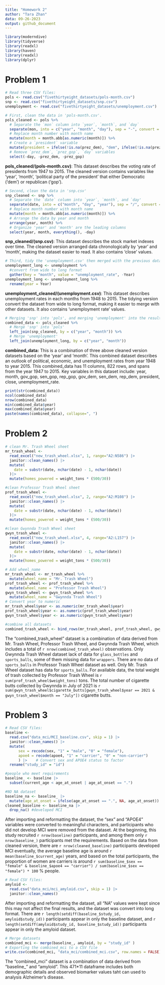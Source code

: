 ```yaml
---
title: "Homework 2"
author: "Tara Zhan"
data: 09-26-2023
output: github_document
---
```


```r
library(moderndive)
library(tidyverse)
library(readxl)
library(haven)
library(readxl)
library(dplyr)
```

# Problem 1

```r
# Read three CSV files:
pols <- read.csv("fivethirtyeight_datasets/pols-month.csv")
snp <- read.csv("fivethirtyeight_datasets/snp.csv")
unemployment <- read.csv("fivethirtyeight_datasets/unemployment.csv")
```

```r
# First, clean the data in 'pols-month.csv'.
pols_cleaned <- pols %>%
  # Separate the `mon` column into `year`, `month`, and `day`
  separate(mon, into = c("year", "month", "day"), sep = "-", convert = TRUE) %>%
  # Replace month number with month name
  mutate(month = month.abb[as.numeric(month)]) %>%
  # Create a `president` variable
  mutate(president = ifelse(!is.na(prez_dem), "dem", ifelse(!is.na(prez_gop), "gop", NA))) %>%
  # Remove `prez_dem`, `prez_gop`, `day` variables
  select(-day, -prez_dem, -prez_gop)
```

**pols_cleaned/(pols-month.csv)**: This dataset describes the voting rate of presidents from 1947 to 2015. The cleaned version contains variables like 'year', 'month', 'political party of the president' that either Democratic ('dem') or republican ('gop').

```r
# Second, clean the data in 'snp.csv'
snp_cleaned <- snp %>%
  # Separate the `date` column into `year`, `month`, and `day'
  separate(date, into = c("month", "day", "year"), sep = "/", convert = TRUE) %>%
  # Replace month number with month name
  mutate(month = month.abb[as.numeric(month)]) %>%
  # Arrange the data by year and month
  arrange(year, month) %>%
  # Organize 'year' and 'month' are the leading columns
  select(year, month, everything(), -day)
```

**snp_cleaned/(snp.csv)**: This dataset describes the stock market indexes over time. The cleaned version arranged data chronologically by 'year' and 'month', making the dataset easier to read. It also contains 'close' values.

```r
# Third, tidy the 'unemployment.csv' then merged with the previous datasets
unemployment_long <- unemployment %>%
  #convert from wide to long format
  gather(key = "month", value = "unemployment_rate", -Year)
unemployment_long <- unemployment_long %>%
  rename(year = Year)
```

**unemployment_cleaned/(unemployment.csv)**: This dataset describes unemployment rates in each months from 1948 to 2015. The tidying version convert the dataset from wide to long format, making it easier to merge with other datasets. It also contains 'unemployment rate' values.

```r
# Merging 'snp' into 'pols', and merging 'unemployment' into the result.
combined_data <- pols_cleaned %>%
  # Merge 'snp' into 'pols'
  left_join(snp_cleaned, by = c("year", "month")) %>%
  # Merge 'unemployment'
  left_join(unemployment_long, by = c("year", "month"))
```

**combined_data:** This is a combination of three above cleaned version datasets based on the 'year' and 'month'. This combined dataset describes an outlook of political, economic, and unemployment rates from year 1948 to year 2015. This combined_data has 11 columns, 822 rows, and spans from the year 1947 to 2015. Key variables in this dataset include: year, month, gov_gop, sen_gop, rep_gop, gov_dem, sen_dem, rep_dem, president, close, unemployment_rate.

```r
print(str(combined_data))
ncol(combined_data)
nrow(combined_data)
min(combined_data$year)
max(combined_data$year)
paste(names(combined_data), collapse=", ")
```

# Problem 2

```r
# clean Mr. Trash Wheel sheet
mr_trash_wheel <- 
  read_excel("new_trash_wheel.xlsx", 1, range="A2:N586") |>
  janitor::clean_names() |>
  mutate(
    date = substr(date, nchar(date) - 1, nchar(date))
  )|>
  mutate(homes_powered = weight_tons * (500/30))

#clean Professor Trash Wheel sheet 
prof_trash_wheel <- 
  read_excel("new_trash_wheel.xlsx", 2, range="A2:M108") |>
  janitor::clean_names() |>
  mutate(
    date = substr(date, nchar(date) - 1, nchar(date))
  )|>
  mutate(homes_powered = weight_tons * (500/30))

#clean Gwynnda Trash Wheel sheet 
gwyn_trash_wheel <- 
  read_excel("new_trash_wheel.xlsx", 4, range="A2:L157") |>
  janitor::clean_names() |>
  mutate(
    date = substr(date, nchar(date) - 1, nchar(date))
  )|>
  mutate(homes_powered = weight_tons * (500/30))
```

```r
# Add wheel_name
mr_trash_wheel <- mr_trash_wheel %>%
  mutate(wheel_name = "Mr. Trash Wheel")
prof_trash_wheel <- prof_trash_wheel %>%
  mutate(wheel_name = "Professor Trash Wheel")
gwyn_trash_wheel <- gwyn_trash_wheel %>%
  mutate(wheel_name = "Gwynnda Trash Wheel")
# Convert year to numeric
mr_trash_wheel$year <- as.numeric(mr_trash_wheel$year)
prof_trash_wheel$year <- as.numeric(prof_trash_wheel$year)
gwyn_trash_wheel$year <- as.numeric(gwyn_trash_wheel$year)

#combine all datasets
combined_trash_wheel <- bind_rows(mr_trash_wheel, prof_trash_wheel, gwyn_trash_wheel)
```

The "combined_trash_wheel" dataset is a combination of data derived from Mr. Trash Wheel, Professor Trash Wheel, and Gwynnda Trash Wheel, which includes a total of `r nrow(combined_trash_wheel)` observations. Only Gwynnda Trash Wheel dataset lack of data for `glass_bottles` and `sports_balls`, some of them missing data for `wrappers`. There are no data of `sports_balls` in Professor Trash Wheel dataset as well. Only Mr. Trash Wheel dataset has data for `sports_balls`.
For available data, the total weight of trash collected by Professor Trash Wheel is `r sum(prof_trash_wheel$weight_tons)` tons. The total number of cigarette butts collected by Gwynnda in July of 2021 is `r sum(gwyn_trash_wheel$cigarette_butts[gwyn_trash_wheel$year == 2021 & gwyn_trash_wheel$month == "July"])` cigarette butts.

# Problem 3

```r
# Read CSV files:
baseline <- 
  read.csv("data_mci/MCI_baseline.csv", skip = 1) |>
  janitor::clean_names() |>
  mutate(
      sex = recode(sex, "1" = "male", "0" = "female"),
      apoe4 = recode(apoe4, "1" = "carrier", "0" = "non-carrier")
      ) |>    # Convert sex and APOE4 status to factor 
  rename("study_id" = "id")

#people who meet requirements
baseline_ <- baseline |>
  subset(current_age < age_at_onset | age_at_onset == ".")

#NO NA dataset
baseline_na <- baseline_ |>
  mutate(age_at_onset = ifelse(age_at_onset == ".", NA, age_at_onset))
cleaned_baseline <- baseline_na |>
  drop_na() #developed MCI
```

After importing and reformatting the dataset, the "sex" and "APOE4" variables were converted to meaningful characters, and participants who did not develop MCI were removed from the dataset. At the beginning, this study recruited `r nrow(baseline)` participants, and among them only `r nrow(baseline_)` participants met the requirements. Based on the data from cleaned version, there are `r nrow(cleaned_baseline)` participants developed MCI eventually, the average baseline age is around `r mean(baseline_$current_age)` years, and based on the total participants, the proportion of women are carriers is around `r sum(baseline_$sex == "female" & baseline_$apoe4 == "carrier") / sum(baseline_$sex == "female") * 100` % people.

```r
# Read CSV files:
amyloid <- 
  read.csv("data_mci/mci_amyloid.csv", skip = 1) |>
  janitor::clean_names()
```

After importing and reformatting the dataset, all "NA" values were kept since this may not affect the final results, and the dataset was convert into long format. There are `r length(setdiff(baseline_$study_id, amyloid$study_id))` participants appear in only the baseline dataset, and `r length(setdiff(amyloid$study_id, baseline_$study_id))` participants appear in only the amyloid dataset.

```r
# Merge datasets
combined_mci <- merge(baseline_, amyloid, by = "study_id" )
# Exporting the combined_mci to a CSV file
write.csv(combined_mci, "data_mci/combined_mci.csv", row.names = FALSE)
```

The "combined_mci" dataset is a combination of data derived from "baseline_" and "amyloid". This 471*11 dataframe includes both demographic details and observed biomarker values taht can used to analysis Alzheimer's disease.
